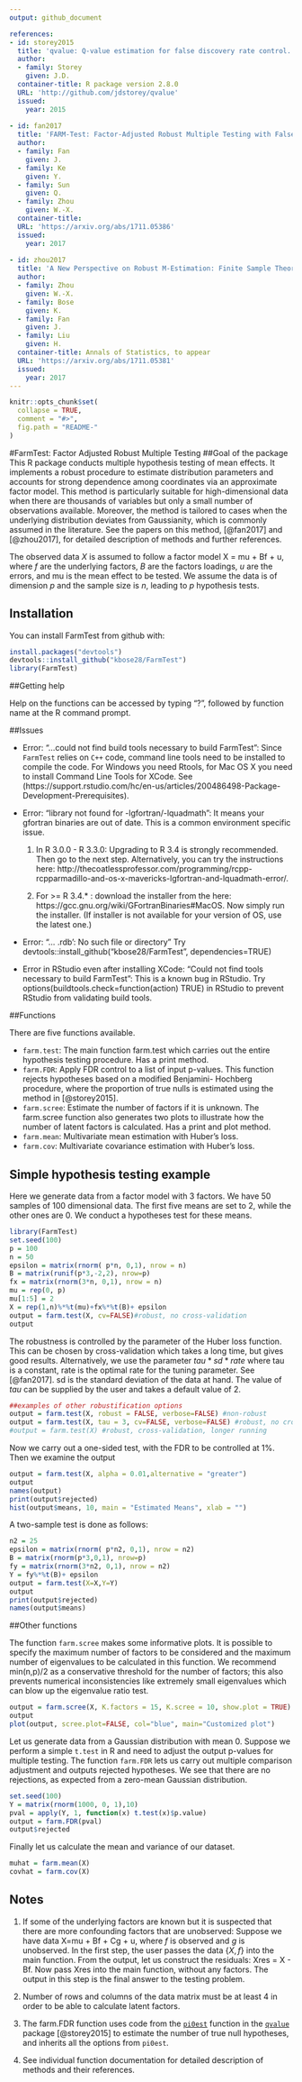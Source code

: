 ```yaml
---
output: github_document

references:
- id: storey2015
  title: 'qvalue: Q-value estimation for false discovery rate control.' 
  author:
  - family: Storey
    given: J.D.
  container-title: R package version 2.8.0
  URL: 'http://github.com/jdstorey/qvalue'
  issued:
    year: 2015
    
- id: fan2017
  title: 'FARM-Test: Factor-Adjusted Robust Multiple Testing with False Discovery Control' 
  author:
  - family: Fan
    given: J.
  - family: Ke
    given: Y.
  - family: Sun
    given: Q.
  - family: Zhou
    given: W.-X.
  container-title: 
  URL: 'https://arxiv.org/abs/1711.05386'
  issued:
    year: 2017
    
- id: zhou2017
  title: 'A New Perspective on Robust M-Estimation: Finite Sample Theory and Applications to Dependence-Adjusted Multiple Testing' 
  author:
  - family: Zhou
    given: W.-X.
  - family: Bose
    given: K.
  - family: Fan
    given: J.
  - family: Liu
    given: H.
  container-title: Annals of Statistics, to appear
  URL: 'https://arxiv.org/abs/1711.05381'
  issued:
    year: 2017
---
```




<!-- README.md is generated from README.Rmd. Please edit that file -->

```r
knitr::opts_chunk$set(
  collapse = TRUE,
  comment = "#>",
  fig.path = "README-"
)
```


#FarmTest: Factor Adjusted Robust Multiple Testing 
##Goal of the package
This R package conducts multiple hypothesis testing of mean effects. It implements a robust procedure to estimate distribution parameters and accounts for strong dependence among coordinates via an approximate factor model. This method is particularly suitable for high-dimensional data when there are thousands of variables but only a small number of observations available. Moreover, the method is tailored to cases when the underlying distribution deviates from Gaussianity, which is commonly assumed in the literature. See the papers on this method, [@fan2017] and [@zhou2017], for detailed description of methods and further references. 

The observed data $X$ is assumed to follow a factor model X = mu + Bf + u, where $f$ are the underlying factors, $B$ are the factors loadings, $u$ are the errors, and mu is the mean effect to be tested. We assume the data is of dimension $p$ and the sample size is $n$, leading to $p$ hypothesis tests. 

## Installation

You can install FarmTest from github with:

```r
install.packages("devtools")
devtools::install_github("kbose28/FarmTest")
library(FarmTest)
```

##Getting help

Help on the functions can be accessed by typing "?", followed by function name at the R command prompt. 

##Issues

* Error: "...could not find build tools necessary to build FarmTest": Since `FarmTest` relies on `C++` code, command line tools need to be installed to compile the code. For Windows you need Rtools, for Mac OS X you need to install Command Line Tools for XCode. See (https://support.rstudio.com/hc/en-us/articles/200486498-Package-Development-Prerequisites). 

* Error: "library not found for -lgfortran/-lquadmath": It means your gfortran binaries are out of date. This is a common environment specific issue. 

    1. In R 3.0.0 - R 3.3.0: Upgrading to R 3.4 is strongly recommended. Then go to the next step. Alternatively, you can try the instructions here: http://thecoatlessprofessor.com/programming/rcpp-rcpparmadillo-and-os-x-mavericks-lgfortran-and-lquadmath-error/. 

    2. For >= R 3.4.* : download the installer from the here: https://gcc.gnu.org/wiki/GFortranBinaries#MacOS. Now simply run the installer. (If installer is not available for your version of OS, use the latest one.)

* Error: "... .rdb': No such file or directory" Try devtools::install_github("kbose28/FarmTest", dependencies=TRUE)

* Error in RStudio even after installing XCode: "Could not find tools necessary to build FarmTest": This is a known bug in RStudio. Try options(buildtools.check=function(action) TRUE) in RStudio to prevent RStudio from validating build tools.


##Functions

There are five functions available. 

* `farm.test`: The main function farm.test which carries out the entire hypothesis testing procedure. Has a print method. 
* `farm.FDR`: Apply FDR control to a list of input p-values. This function rejects hypotheses based on a modified Benjamini- Hochberg procedure, where the proportion of true nulls is estimated using the method in [@storey2015].
* `farm.scree`: Estimate the number of factors if it is unknown. The farm.scree function also generates two plots to illustrate how the number of latent factors is calculated. Has a print and plot method.
* `farm.mean`: Multivariate mean estimation with Huber's loss.
* `farm.cov`: Multivariate covariance estimation with Huber's loss. 

## Simple hypothesis testing example 

Here we generate data from a factor model with 3 factors. We have 50 samples of 100 dimensional data. The first five means are set to 2, while the other ones are 0. We conduct a hypotheses test for these means. 

```r
library(FarmTest)
set.seed(100)
p = 100
n = 50
epsilon = matrix(rnorm( p*n, 0,1), nrow = n)
B = matrix(runif(p*3,-2,2), nrow=p)
fx = matrix(rnorm(3*n, 0,1), nrow = n)
mu = rep(0, p)
mu[1:5] = 2
X = rep(1,n)%*%t(mu)+fx%*%t(B)+ epsilon
output = farm.test(X, cv=FALSE)#robust, no cross-validation
output
```
The robustness is controlled by the parameter of the Huber loss function. This can be chosen by cross-validation which takes a long time, but gives good results. Alternatively, we use the parameter $tau*sd*rate$ where tau is a constant, rate is the optimal rate for the tuning parameter. See [@fan2017]. sd is the standard deviation of the data at hand. The value of $tau$ can be supplied by the user and takes a default value of 2.
```r
##examples of other robustification options
output = farm.test(X, robust = FALSE, verbose=FALSE) #non-robust
output = farm.test(X, tau = 3, cv=FALSE, verbose=FALSE) #robust, no cross-validation, specified tau
#output = farm.test(X) #robust, cross-validation, longer running
```

Now we carry out a one-sided test, with the FDR to be controlled at 1%. Then we examine the output
```r
output = farm.test(X, alpha = 0.01,alternative = "greater")
output
names(output)
print(output$rejected)
hist(output$means, 10, main = "Estimated Means", xlab = "")
```

A two-sample test is done as follows: 
```r
n2 = 25
epsilon = matrix(rnorm( p*n2, 0,1), nrow = n2)
B = matrix(rnorm(p*3,0,1), nrow=p)
fy = matrix(rnorm(3*n2, 0,1), nrow = n2)
Y = fy%*%t(B)+ epsilon
output = farm.test(X=X,Y=Y)
output
print(output$rejected)
names(output$means)
```

##Other functions

The function ``farm.scree`` makes some informative plots. It is possible to specify the maximum number of factors to be considered and the maximum number of eigenvalues to be calculated in this function. We recommend min(n,p)/2 as a conservative threshold for the number of factors; this also prevents numerical inconsistencies like extremely small eigenvalues which can blow up the eigenvalue ratio test. 
```r
output = farm.scree(X, K.factors = 15, K.scree = 10, show.plot = TRUE)
output
plot(output, scree.plot=FALSE, col="blue", main="Customized plot")
```


Let us generate data from a Gaussian distribution with mean 0. Suppose we perform a simple `t.test` in R and need to adjust the output p-values for multiple testing. The function `farm.FDR` lets us carry out multiple comparison adjustment and outputs rejected hypotheses. We see that there are no rejections, as expected from a zero-mean Gaussian distribution.

```r
set.seed(100)
Y = matrix(rnorm(1000, 0, 1),10)
pval = apply(Y, 1, function(x) t.test(x)$p.value)
output = farm.FDR(pval)
output$rejected
```
Finally let us calculate the mean and variance of our dataset. 
``` r
muhat = farm.mean(X)
covhat = farm.cov(X)
```

## Notes 

1. If some of the underlying factors are known but it is suspected that there are more confounding factors that are unobserved: Suppose we have data X=mu + Bf + Cg + u, where $f$ is observed and $g$ is unobserved. In the first step, the user passes the data $\{X,f\}$ into the main function. From the output, let us construct the residuals: Xres = X - Bf. Now pass Xres into the main function, without any factors. The output in this step is the final answer to the testing problem.

2. Number of rows and columns of the data matrix must be at least 4 in order to be able to calculate latent factors.

3. The farm.FDR function uses code from the  [`pi0est`](https://www.rdocumentation.org/packages/qvalue/versions/2.4.2/topics/pi0est) function in the [`qvalue`](http://bioconductor.org/packages/release/bioc/html/qvalue.html)
 package [@storey2015] to estimate the number of true null hypotheses, and inherits all the options from `pi0est`. 

4. See individual function documentation for detailed description of methods and their references. 

